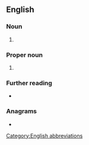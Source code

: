 {{also|ani|Ani|aní|äni|Äni|anı|-ani}}
==English==

===Noun===
{{en-noun|-}}

# {{lb|en|US|telephony}} {{initialism of|en|[[automatic]] [[number]] [[identification]]}}

===Proper noun===
{{en-proper noun}}

# {{initialism of|en|Andaman and Nicobar Islands}}

===Further reading===
* {{pedia|automatic number identification}}

===Anagrams===
* {{anagrams|en|a=ain|-ian|Ain|INA|Ian|Ina|NIA|Nia|ain'|nai|nia}}

[[Category:English abbreviations]]